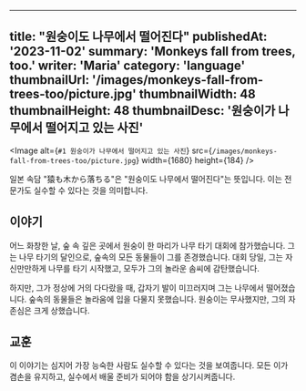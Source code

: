 
---
title: "원숭이도 나무에서 떨어진다"
publishedAt: '2023-11-02'
summary: 'Monkeys fall from trees, too.'
writer: 'Maria'
category: 'language'
thumbnailUrl: '/images/monkeys-fall-from-trees-too/picture.jpg'
thumbnailWidth: 48
thumbnailHeight: 48
thumbnailDesc: '원숭이가 나무에서 떨어지고 있는 사진'
---

<Image
  alt={`#1 원숭이가 나무에서 떨어지고 있는 사진`}
  src={`/images/monkeys-fall-from-trees-too/picture.jpg`}
  width={1680}
  height={184}
/>

일본 속담 "猿も木から落ちる"은 "원숭이도 나무에서 떨어진다"는 뜻입니다. 이는 전문가도 실수할 수 있다는 것을 의미합니다.

## 이야기

어느 화창한 날, 숲 속 깊은 곳에서 원숭이 한 마리가 나무 타기 대회에 참가했습니다. 그는 나무 타기의 달인으로, 숲속의 모든 동물들이 그를 존경했습니다. 대회 당일, 그는 자신만만하게 나무를 타기 시작했고, 모두가 그의 놀라운 솜씨에 감탄했습니다.

하지만, 그가 정상에 거의 다다랐을 때, 갑자기 발이 미끄러지며 그는 나무에서 떨어졌습니다. 숲속의 동물들은 놀라움에 입을 다물지 못했습니다. 원숭이는 무사했지만, 그의 자존심은 크게 상했습니다.

## 교훈

이 이야기는 심지어 가장 능숙한 사람도 실수할 수 있다는 것을 보여줍니다. 모든 이가 겸손을 유지하고, 실수에서 배울 준비가 되어야 함을 상기시켜줍니다.
